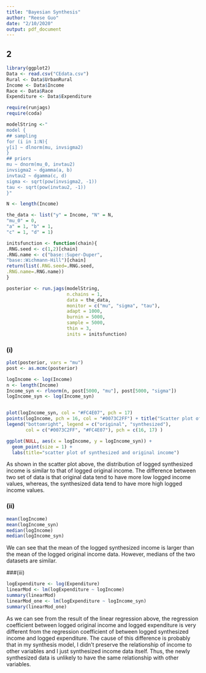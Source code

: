 ```yaml
---
title: "Bayesian Synthesis"
author: "Reese Guo"
date: "2/10/2020"
output: pdf_document
---
```


## 2
```r
library(ggplot2)
Data <- read.csv("CEdata.csv")
Rural <- Data$UrbanRural
Income <- Data$Income
Race <- Data$Race
Expenditure <- Data$Expenditure
```

```r
require(runjags)
require(coda)

modelString <-"
model {
## sampling
for (i in 1:N){
y[i] ~ dlnorm(mu, invsigma2)
}
## priors
mu ~ dnorm(mu_0, invtau2)
invsigma2 ~ dgamma(a, b)
invtau2 ~ dgamma(c, d)
sigma <- sqrt(pow(invsigma2, -1))
tau <- sqrt(pow(invtau2, -1))
}"

N <- length(Income)

the_data <- list("y" = Income, "N" = N,
"mu_0" = 0,
"a" = 1, "b" = 1,
"c" = 1, "d" = 1)

initsfunction <- function(chain){
.RNG.seed <- c(1,2)[chain]
.RNG.name <- c("base::Super-Duper",
"base::Wichmann-Hill")[chain]
return(list(.RNG.seed=.RNG.seed,
.RNG.name=.RNG.name))
}

posterior <- run.jags(modelString,
                      n.chains = 1,
                      data = the_data,
                      monitor = c("mu", "sigma", "tau"),
                      adapt = 1000,
                      burnin = 5000,
                      sample = 5000,
                      thin = 3,
                      inits = initsfunction)
```
### (i)
```r
plot(posterior, vars = "mu")
post <- as.mcmc(posterior)

logIncome <- log(Income)
n <- length(Income)
Income_syn <- rlnorm(n, post[5000, "mu"], post[5000, "sigma"])
logIncome_syn <- log(Income_syn)


plot(logIncome_syn, col = "#FC4E07", pch = 17) 
points(logIncome, pch = 16, col = "#0073C2FF") + title("Scatter plot of original and synthesized income")
legend("bottomright", legend = c("original", "synthesized"),
       col = c("#0073C2FF", "#FC4E07"), pch = c(16, 17) )

ggplot(NULL, aes(x = logIncome, y = logIncome_syn)) +
  geom_point(size = 1) + 
  labs(title="scatter plot of synthesized and original income")

```
As shown in the scatter plot above, the distribution of logged synthesized income is similar to that of logged original income. The difference between two set of data is that original data tend to have more low logged income values, whereas, the synthesized data tend to have more high logged income values.

### (ii)
```r
mean(logIncome)
mean(logIncome_syn)
median(logIncome)
median(logIncome_syn)
```
We can see that the mean of the logged synthesized income is larger than the mean of the logged original income data. However, medians of the two datasets are similar. 

###(iii)
```r
logExpenditure <- log(Expenditure)
linearMod <- lm(logExpenditure ~ logIncome) 
summary(linearMod)
linearMod_one <- lm(logExpenditure ~ logIncome_syn)
summary(linearMod_one)
```
As we can see from the result of the linear regression above, the regression coefficient between logged original income and logged expenditure is very different from the regression coefficient of between logged synthesized income and logged expenditure. The cause of this difference is probably that in my synthesis model, I didn't preserve the relationship of income to other variables and I just synthesized income data itself. Thus, the newly synthesized data is unlikely to have the same relationship with other variables.
